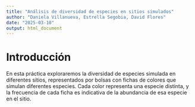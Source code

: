 ```yaml
---
title: "Análisis de diversidad de especies en sitios simulados"
author: "Daniela Villanueva, Estrella Segobia, David Flores"
date: "2025-03-10"
output: html_document
---
```


# Introducción 
En esta práctica exploraremos la diversidad de especies simulada en diferentes sitios, representados por bolsas con fichas de colores que simulan diferentes especies. Cada color representa una especie distinta, y la frecuencia de cada ficha es indicativa de la abundancia de esa especie en el sitio.
